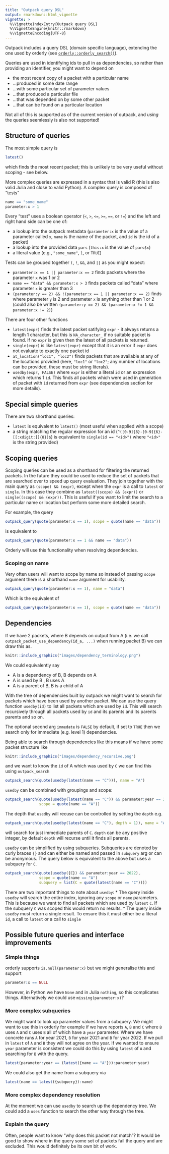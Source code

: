 ```yaml
---
title: "Outpack query DSL"
output: rmarkdown::html_vignette
vignette: >
  %\VignetteIndexEntry{Outpack query DSL}
  %\VignetteEngine{knitr::rmarkdown}
  %\VignetteEncoding{UTF-8}
---
```


Outpack includes a query DSL (domain specific language), extending the one used by orderly (see [`orderly::orderly_search()`](https://www.vaccineimpact.org/orderly/reference/orderly_search.html)).

Queries are used in identifying ids to pull in as dependencies, so rather than providing an identifier, you might want to depend on

* the most recent copy of a packet with a particular name
* ...produced in some date range
* ...with some particular set of parameter values
* ...that produced a particular file
* ...that was depended on by some other packet
* ...that can be found on a particular location

Not all of this is supported as of the current version of outpack, and *using* the queries seemlessly is also not supported!

## Structure of queries

The most simple query is

```r
latest()
```

which finds the most recent packet; this is unlikely to be very useful without scoping - see below.

More complex queries are expressed in a syntax that is valid R (this is also valid Julia and close to valid Python).  A complex query is composed of "tests"

```r
name == "some_name"
parameter:x > 1
```

Every "test" uses a boolean operator (`<`, `>`, `<=`, `>=`, `==`, or `!=`) and the left and right hand side can be one of:

* a lookup into the outpack metadata (`parameter:x` is the value of a parameter called `x`, `name` is the name of the packet, and `id` is the id of a packet)
* a lookup into the provided data `pars` (`this:x` is the value of `pars$x`)
* a literal value (e.g., `"some_name"`, `1`, or `TRUE`)

Tests can be grouped together `(`, `!`, `&&`, and `||` as you might expect:

* `parameter:x == 1 || parameter:x == 2` finds packets where the parameter `x` was 1 or 2
* `name == "data" && parameter:x > 3` finds packets called "data" where parameter `x` is greater than 3
* `(parameter:y == 2) && !(parameter:x == 1 || parameter:x == 2)` finds where parameter `y` is 2 and parameter `x` is anything other than 1 or 2 (could also be written `(parameter:y == 2) && (parameter:x != 1 && parameter:x != 2)`)

There are four other functions

* `latest(expr)` finds the latest packet satifying `expr` - it always returns a length 1 character, but this is `NA_character_` if no suitable packet is found. If no `expr` is given then the latest of all packets is returned.
* `single(expr)` is like `latest(expr)` except that it is an error if `expr` does not evaluate to exactly one packet id
* `at_location("loc1", "loc2")` finds packets that are available at any of the locations provided (here, `"loc1"` or `"loc2"`; any number of locations can be provided, these must be string literals).
* `usedby(expr, FALSE)` where `expr` is either a literal `id` or an expression which returns 1 `id`. This finds all packets which were used in generation of packet with `id` returned from `expr` (see dependencies section for more details).

## Special simple queries

There are two shorthand queries:

* `latest` is equivalent to `latest()` (most useful when applied with a scope)
* a string matching the regular expression for an id (`^([0-9]{8}-[0-9]{6}-[[:xdigit:]]{8})$`) is equivalent to `single(id == "<id>")` where `"<id>"` is the string provided)

## Scoping queries

Scoping queries can be used as a shorthand for filtering the returned packets. In the future they could be used to reduce the set of packets that are searched over to speed up query evaluation. They join together with the main query as `(scope) && (expr)`, except when the `expr` is a call to `latest` or `single`. In this case they combine as `latest((scope) && (expr))` or `single((scope) && (expr))`. This is useful if you want to limit the search to a particular name or location but perform some more detailed search.

For example, the query

```r
outpack_query(quote(parameter:x == 1), scope = quote(name == "data"))
```

is equivalent to

```r
outpack_query(quote(parameter:x == 1 && name == "data"))
```

Orderly will use this functionality when resolving dependencies.

### Scoping on name

Very often users will want to scope by name so instead of passing `scope` argument there is a shorthand `name` argument for usability.

```r
outpack_query(quote(parameter:x == 1), name = "data")
```

Which is the equivalent of

```r
outpack_query(quote(parameter:x == 1), scope = quote(name == "data"))
```

## Dependencies

If we have 2 packets, where B depends on output from A (i.e. we call `outpack_packet_use_dependency(id_a, ...)` when running packet B) we can draw this as.

```r
knitr::include_graphics("images/dependency_terminology.png")
```

We could equivalently say

* A is a dependency of B, B depends on A
* A is used by B , B uses A
* A is a parent of B, B is a child of A

With the tree of dependencies built by outpack we might want to search for packets which have been used by another packet. We can use the query function `usedby(id)` to list all packets which are used by `id`. This will search recursively through all packets used by `id` and its parents and its parents parents and so on.

The optional second arg `immedate` is `FALSE` by default, if set to `TRUE` then we search only for immediate (e.g. level 1) dependencies.

Being able to search through dependencies like this means if we have some packet structure like

```r
knitr::include_graphics("images/dependency_recursive.png")
```

and we want to know the `id` of A which was used by `C` we can find this using `outpack_search`

```r
outpack_search(quote(usedby(latest(name == "C"))), name = "A")
```

`usedby` can be combined with groupings and scope:

```r
outpack_search(quote(usedby(latest(name == "C")) && parameter:year == 2022),
               scope = quote(name == "A"))
```

The depth that `usedby` will recuse can be controlled by setting the `depth` e.g.

```r
outpack_search(quote(usedby(latest(name == "C"), depth = 1)), name = "A")
```

will search for just immediate parents of `C`. `depth` can be any positive integer, by default `depth` will recurse until it finds all parents.

`usedby` can be simplified by using subqueries. Subqueries are denoted by curly braces `{}` and can either be named and passed in `subquery` arg or can be anonymous. The query below is equivalent to the above but uses a subquery for `C`.

```r
outpack_search(quote(usedby({C}) && parameter:year == 2022),
               scope = quote(name == "A")
               subquery = list(C = quote(latest(name == "C"))))
```

There are two important things to note about `usedby`:
* The query inside `usedby` will search the entire index, ignoring any `scope` or `name` parameters. This is because we want to find all packets which are used by `latest` `C`. If the subquery `C` was scoped this would return no results.
* The query inside `usedby` must return a single result. To ensure this it must either be a literal `id`, a call to `latest` or a call to `single`

## Possible future queries and interface improvements

### Simple things

orderly supports `is.null(parameter:x)` but we might generalise this and support

```r
parameter:x == NULL
```

However, in Python we have `None` and in Julia `nothing`, so this complicates things. Alternatively we could use `missing(parameter:x)`?

### More complex subqueries

We might want to look up parameter values from a subquery. We might want to use this in orderly for example if we have reports `A`, `B` and `C` where `B` uses `A` and `C` uses `B` all of which have a `year` parameter. Where we have concrete runs `A` for year 2021, `B` for year 2021 and `B` for year 2022. If we pull in `latest` of `A` and `B` they will not agree on the year. If we wanted to ensure `year` parameter is consistent we could do this by using `latest` of `A` and searching for `B` with the query.

```r
latest(parameter:year == (latest({name == "A"})):parameter:year)
```

We could also get the name from a subquery via

```r
latest(name == latest({subquery}):name)
```

### More complex dependency resolution

At the moment we can use `usedby` to search up the dependency tree. We could add a `uses` function to search the other way through the tree.

### Explain the query

Often, people want to know "why does this packet not match"?  It would be good to show where in the query some set of packets fail the query and are excluded. This would definitely be its own bit of work.

